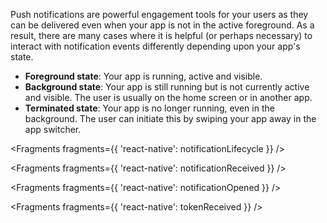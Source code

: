 Push notifications are powerful engagement tools for your users as they can be delivered even when your app is not in the active foreground. As a result, there are many cases where it is helpful (or perhaps necessary) to interact with notification events differently depending upon your app's state.

- **Foreground state**: Your app is running, active and visible.
- **Background state**: Your app is still running but is not currently active and visible. The user is usually on the home screen or in another app.
- **Terminated state**: Your app is no longer running, even in the background. The user can initiate this by swiping your app away in the app switcher.


<Fragments fragments={{ 'react-native': notificationLifecycle }} />


<Fragments fragments={{ 'react-native': notificationReceived }} />


<Fragments fragments={{ 'react-native': notificationOpened }} />


<Fragments fragments={{ 'react-native': tokenReceived }} />
